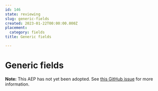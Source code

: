 ```yaml
---
id: 146
state: reviewing
slug: generic-fields
created: 2023-01-22T00:00:00.000Z
placement:
  category: fields
title: Generic fields

--- 
```


# Generic fields

**Note:** This AEP has not yet been adopted. See
[this GitHub issue](https://github.com/aep-dev/aep.dev/issues/27) for more
information.
